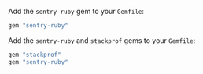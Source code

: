 <OnboardingOption optionId="profiling" hideForThisOption>

Add the `sentry-ruby` gem to your `Gemfile`:

```ruby {filename:Gemfile}
gem "sentry-ruby"
```

</OnboardingOption>

<OnboardingOption optionId="profiling">

Add the `sentry-ruby` and `stackprof` gems to your `Gemfile`:

```ruby {filename:Gemfile}
gem "stackprof"
gem "sentry-ruby"
```

</OnboardingOption>
